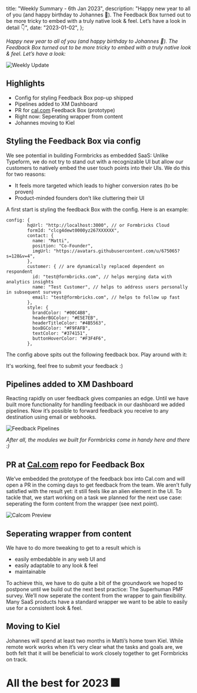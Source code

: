 


  title: "Weekly Summary - 6th Jan 2023",
  description:
    "Happy new year to all of you (and happy birthday to Johannes 🎂). The Feedback Box turned out to be more tricky to embed with a truly native look & feel. Let’s have a look in detail 👇",
  date: "2023-01-02",
};

_Happy new year to all of you (and happy birthday to Johannes 🎂). The Feedback Box turned out to be more tricky to embed with a truly native look & feel. Let’s have a look:_

<Image src={HeaderImage} alt="Weekly Update" className="rounded-lg" />

## Highlights

- Config for styling Feedback Box pop-up shipped
- Pipelines added to XM Dashboard
- PR for [cal.com](http://cal.com) Feedback Box (prototype)
- Right now: Seperating wrapper from content
- Johannes moving to Kiel

## Styling the Feedback Box via config

We see potential in building Formbricks as embedded SaaS: Unlike Typeform, we do not try to stand out with a recognizable UI but allow our customers to natively embed the user touch points into their UIs. We do this for two reasons:

- It feels more targeted which leads to higher conversion rates (to be proven)
- Product-minded founders don’t like cluttering their UI

A first start is styling the feedback Box with the config. Here is an example:

```tsx
config: {
        hqUrl: "http://localhost:3000", // or Formbricks Cloud
        formId: "clcg4dewt0000yz267XXXXXX",
        contact: {
          name: "Matti",
          position: "Co-Founder",
          imgUrl: "https://avatars.githubusercontent.com/u/675065?s=128&v=4",
        },
        customer: { // are dynamically replaced dependent on respondent
          id: "test@formbricks.com", // helps merging data with analytics insights
          name: "Test Customer", // helps to address users personally in subsequent surveys
          email: "test@formbricks.com", // helps to follow up fast
        },
        style: {
          brandColor: "#00C4B8",
          headerBGColor: "#E5E7EB",
          headerTitleColor: "#4B5563",
          boxBGColor: "#F9FAFB",
          textColor: "#374151",
          buttonHoverColor: "#F3F4F6",
        },
```

The config above spits out the following feedback box. Play around with it:

<FeedbackButton />

It's working, feel free to submit your feedback :)

## Pipelines added to XM Dashboard

Reacting rapidly on user feedback gives companies an edge. Until we have built more functionality for handling feedback in our dashboard we added pipelines. Now it’s possible to forward feedback you receive to any destination using email or webhooks.

<Image src={Pipeline} alt="Feedback Pipelines" className="rounded-lg" />

_After all, the modules we built for Formbricks come in handy here and there :)_

## PR at [Cal.com](https://cal.com) repo for Feedback Box

We’ve embedded the prototype of the feedback box into Cal.com and will open a PR in the coming days to get feedback from the team. We aren’t fully satisfied with the result yet: it still feels like an alien element in the UI. To tackle that, we start working on a task we planned for the next use case: seperating the form content from the wrapper (see next point).

<Image src={CalcomPreview} alt="Calcom Preview" className="rounded-lg" />

## Seperating wrapper from content

We have to do more tweaking to get to a result which is

- easily embedabble in any web UI and
- easily adaptable to any look & feel
- maintainable

To achieve this, we have to do quite a bit of the groundwork we hoped to postpone until we build out the next best practice: The Superhuman PMF survey. We’ll now seperate the content from the wrapper to gain flexibility. Many SaaS products have a standard wrapper we want to be able to easily use for a consistent look & feel.

## Moving to Kiel

Johannes will spend at least two months in Matti’s home town Kiel. While remote work works when it’s very clear what the tasks and goals are, we both felt that it will be beneficial to work closely together to get Formbricks on track.

##

# All the best for 2023 🎆

<NewsletterSignup />

